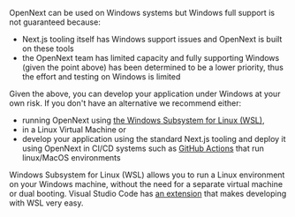 OpenNext can be used on Windows systems but Windows full support is not guaranteed because:

- Next.js tooling itself has Windows support issues and OpenNext is built on these tools
- the OpenNext team has limited capacity and fully supporting Windows (given the point above)
  has been determined to be a lower priority, thus the effort and testing on Windows is limited

Given the above, you can develop your application under Windows at your own risk. If you don't have an alternative we
recommend either:

- running OpenNext using [the Windows Subsystem for Linux (WSL)](https://learn.microsoft.com/en-us/windows/wsl/),
- in a Linux Virtual Machine or
- develop your application using the standard Next.js tooling and deploy it using OpenNext in CI/CD systems such
  as [GitHub Actions](https://github.com/features/actions) that run linux/MacOS environments

Windows Subsystem for Linux (WSL) allows you to run a Linux environment on your Windows machine, without the need for
a separate virtual machine or dual booting. Visual Studio Code has [an extension](https://code.visualstudio.com/docs/remote/wsl)
that makes developing with WSL very easy.
